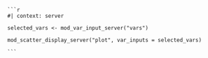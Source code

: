 
````verbatim
```r
#| context: server

selected_vars <- mod_var_input_server("vars")

mod_scatter_display_server("plot", var_inputs = selected_vars)

```
````